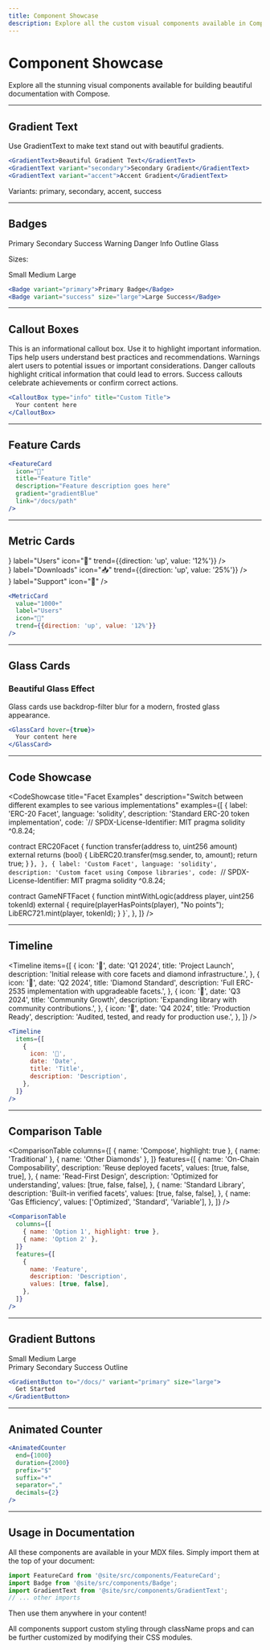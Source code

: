 ```yaml
---
title: Component Showcase
description: Explore all the custom visual components available in Compose docs
---
```



# Component Showcase

<p style={{fontSize: '1.25rem', color: 'var(--ifm-color-emphasis-700)'}}>
  Explore all the stunning visual components available for building beautiful documentation with Compose.
</p>

---

## Gradient Text

Use <GradientText>GradientText</GradientText> to make text stand out with beautiful gradients.

```jsx
<GradientText>Beautiful Gradient Text</GradientText>
<GradientText variant="secondary">Secondary Gradient</GradientText>
<GradientText variant="accent">Accent Gradient</GradientText>
```

Variants: <GradientText variant="primary">primary</GradientText>, <GradientText variant="secondary">secondary</GradientText>, <GradientText variant="accent">accent</GradientText>, <GradientText variant="success">success</GradientText>

---

## Badges

<div style={{display: 'flex', gap: '1rem', flexWrap: 'wrap', marginBottom: '2rem'}}>
  <Badge variant="primary">Primary</Badge>
  <Badge variant="secondary">Secondary</Badge>
  <Badge variant="success">Success</Badge>
  <Badge variant="warning">Warning</Badge>
  <Badge variant="danger">Danger</Badge>
  <Badge variant="info">Info</Badge>
  <Badge variant="outline">Outline</Badge>
  <Badge variant="glass">Glass</Badge>
</div>

Sizes:
<div style={{display: 'flex', gap: '1rem', flexWrap: 'wrap', marginBottom: '2rem'}}>
  <Badge size="small">Small</Badge>
  <Badge size="medium">Medium</Badge>
  <Badge size="large">Large</Badge>
</div>

```jsx
<Badge variant="primary">Primary Badge</Badge>
<Badge variant="success" size="large">Large Success</Badge>
```

---

## Callout Boxes

<CalloutBox type="info" title="Information">
  This is an informational callout box. Use it to highlight important information.
</CalloutBox>

<CalloutBox type="tip" title="Pro Tip">
  Tips help users understand best practices and recommendations.
</CalloutBox>

<CalloutBox type="warning" title="Warning">
  Warnings alert users to potential issues or important considerations.
</CalloutBox>

<CalloutBox type="danger" title="Danger">
  Danger callouts highlight critical information that could lead to errors.
</CalloutBox>

<CalloutBox type="success" title="Success">
  Success callouts celebrate achievements or confirm correct actions.
</CalloutBox>

```jsx
<CalloutBox type="info" title="Custom Title">
  Your content here
</CalloutBox>
```

---

## Feature Cards

<div className="row" style={{marginBottom: '2rem'}}>
  <div className="col col--4">
    <FeatureCard
      icon="🎯"
      title="Read First"
      description="Code written to be understood first, not just executed."
      gradient="gradientBlue"
    />
  </div>
  <div className="col col--4">
    <FeatureCard
      icon="💎"
      title="Diamond-Native"
      description="Built specifically for ERC-2535 Diamonds with on-chain composability."
      gradient="gradientBlue"
    />
  </div>
  <div className="col col--4">
    <FeatureCard
      icon="🔧"
      title="Composable"
      description="Combine facets instead of inheriting contracts for maximum flexibility."
      gradient="gradientCyan"
    />
  </div>
</div>

```jsx
<FeatureCard
  icon="🎯"
  title="Feature Title"
  description="Feature description goes here"
  gradient="gradientBlue"
  link="/docs/path"
/>
```

---

## Metric Cards

<div className="row" style={{marginBottom: '2rem'}}>
  <div className="col col--3">
    <MetricCard
      value={<AnimatedCounter end={1000} suffix="+" />}
      label="Users"
      icon="👥"
      trend={{direction: 'up', value: '12%'}}
    />
  </div>
  <div className="col col--3">
    <MetricCard
      value={<AnimatedCounter end={50} suffix="K" />}
      label="Downloads"
      icon="📥"
      trend={{direction: 'up', value: '25%'}}
    />
  </div>
  <div className="col col--3">
    <MetricCard
      value="99.9%"
      label="Uptime"
      icon="⚡"
    />
  </div>
  <div className="col col--3">
    <MetricCard
      value={<AnimatedCounter end={24} suffix="/7" />}
      label="Support"
      icon="💬"
    />
  </div>
</div>

```jsx
<MetricCard
  value="1000+"
  label="Users"
  icon="👥"
  trend={{direction: 'up', value: '12%'}}
/>
```

---

## Glass Cards

<GlassCard>
  <h3>Beautiful Glass Effect</h3>
  <p>Glass cards use backdrop-filter blur for a modern, frosted glass appearance.</p>
</GlassCard>

```jsx
<GlassCard hover={true}>
  Your content here
</GlassCard>
```

---

## Code Showcase

<CodeShowcase
  title="Facet Examples"
  description="Switch between different examples to see various implementations"
  examples={[
    {
      label: 'ERC-20 Facet',
      language: 'solidity',
      description: 'Standard ERC-20 token implementation',
      code: `// SPDX-License-Identifier: MIT
pragma solidity ^0.8.24;


contract ERC20Facet {
    function transfer(address to, uint256 amount) external returns (bool) {
        LibERC20.transfer(msg.sender, to, amount);
        return true;
    }
}`,
    },
    {
      label: 'Custom Facet',
      language: 'solidity',
      description: 'Custom facet using Compose libraries',
      code: `// SPDX-License-Identifier: MIT
pragma solidity ^0.8.24;


contract GameNFTFacet {
    function mintWithLogic(address player, uint256 tokenId) external {
        require(playerHasPoints(player), "No points");
        LibERC721.mint(player, tokenId);
    }
}`,
    },
  ]}
/>

---

## Timeline

<Timeline
  items={[
    {
      icon: '🚀',
      date: 'Q1 2024',
      title: 'Project Launch',
      description: 'Initial release with core facets and diamond infrastructure.',
    },
    {
      icon: '💎',
      date: 'Q2 2024',
      title: 'Diamond Standard',
      description: 'Full ERC-2535 implementation with upgradeable facets.',
    },
    {
      icon: '🌟',
      date: 'Q3 2024',
      title: 'Community Growth',
      description: 'Expanding library with community contributions.',
    },
    {
      icon: '🎯',
      date: 'Q4 2024',
      title: 'Production Ready',
      description: 'Audited, tested, and ready for production use.',
    },
  ]}
/>

```jsx
<Timeline
  items={[
    {
      icon: '🚀',
      date: 'Date',
      title: 'Title',
      description: 'Description',
    },
  ]}
/>
```

---

## Comparison Table

<ComparisonTable
  columns={[
    { name: 'Compose', highlight: true },
    { name: 'Traditional' },
    { name: 'Other Diamonds' },
  ]}
  features={[
    {
      name: 'On-Chain Composability',
      description: 'Reuse deployed facets',
      values: [true, false, true],
    },
    {
      name: 'Read-First Design',
      description: 'Optimized for understanding',
      values: [true, false, false],
    },
    {
      name: 'Standard Library',
      description: 'Built-in verified facets',
      values: [true, false, false],
    },
    {
      name: 'Gas Efficiency',
      values: ['Optimized', 'Standard', 'Variable'],
    },
  ]}
/>

```jsx
<ComparisonTable
  columns={[
    { name: 'Option 1', highlight: true },
    { name: 'Option 2' },
  ]}
  features={[
    {
      name: 'Feature',
      description: 'Description',
      values: [true, false],
    },
  ]}
/>
```

---

## Gradient Buttons

<div style={{display: 'flex', gap: '1rem', flexWrap: 'wrap', marginBottom: '2rem'}}>
  <GradientButton variant="primary" size="small">Small</GradientButton>
  <GradientButton variant="primary" size="medium">Medium</GradientButton>
  <GradientButton variant="primary" size="large">Large</GradientButton>
</div>

<div style={{display: 'flex', gap: '1rem', flexWrap: 'wrap', marginBottom: '2rem'}}>
  <GradientButton variant="primary">Primary</GradientButton>
  <GradientButton variant="secondary">Secondary</GradientButton>
  <GradientButton variant="success">Success</GradientButton>
  <GradientButton variant="outline">Outline</GradientButton>
</div>

```jsx
<GradientButton to="/docs/" variant="primary" size="large">
  Get Started
</GradientButton>
```

---

## Animated Counter

<div style={{fontSize: '3rem', textAlign: 'center', marginBottom: '2rem'}}>
  <AnimatedCounter end={1337} duration={3000} />
</div>

<div style={{display: 'flex', gap: '2rem', justifyContent: 'center', fontSize: '2rem'}}>
  <div><AnimatedCounter end={99.9} decimals={1} suffix="%" /></div>
  <div><AnimatedCounter end={1000} prefix="$" separator="," /></div>
  <div><AnimatedCounter end={50} suffix="K+" /></div>
</div>

```jsx
<AnimatedCounter 
  end={1000} 
  duration={2000}
  prefix="$"
  suffix="+"
  separator=","
  decimals={2}
/>
```

---

## Usage in Documentation

All these components are available in your MDX files. Simply import them at the top of your document:

```jsx
import FeatureCard from '@site/src/components/FeatureCard';
import Badge from '@site/src/components/Badge';
import GradientText from '@site/src/components/GradientText';
// ... other imports
```

Then use them anywhere in your content!

<CalloutBox type="tip" title="Customization">
  All components support custom styling through className props and can be further customized by modifying their CSS modules.
</CalloutBox>

